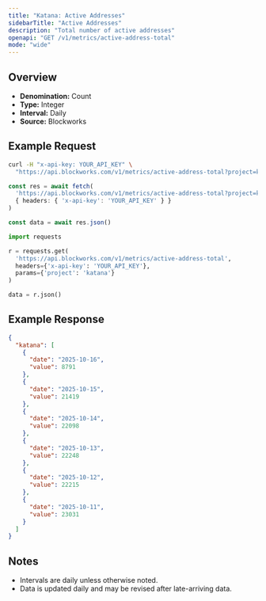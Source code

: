```yaml
---
title: "Katana: Active Addresses"
sidebarTitle: "Active Addresses"
description: "Total number of active addresses"
openapi: "GET /v1/metrics/active-address-total"
mode: "wide"
---
```


## Overview

- **Denomination:** Count
- **Type:** Integer
- **Interval:** Daily
- **Source:** Blockworks

## Example Request

<CodeGroup>

```bash cURL
curl -H "x-api-key: YOUR_API_KEY" \
  "https://api.blockworks.com/v1/metrics/active-address-total?project=katana"
```

```typescript TypeScript
const res = await fetch(
  'https://api.blockworks.com/v1/metrics/active-address-total?project=katana',
  { headers: { 'x-api-key': 'YOUR_API_KEY' } }
)

const data = await res.json()
```

```python Python
import requests

r = requests.get(
  'https://api.blockworks.com/v1/metrics/active-address-total',
  headers={'x-api-key': 'YOUR_API_KEY'},
  params={'project': 'katana'}
)

data = r.json()
```

</CodeGroup>

## Example Response

```json
{
  "katana": [
    {
      "date": "2025-10-16",
      "value": 8791
    },
    {
      "date": "2025-10-15",
      "value": 21419
    },
    {
      "date": "2025-10-14",
      "value": 22098
    },
    {
      "date": "2025-10-13",
      "value": 22248
    },
    {
      "date": "2025-10-12",
      "value": 22215
    },
    {
      "date": "2025-10-11",
      "value": 23031
    }
  ]
}
```

## Notes
- Intervals are daily unless otherwise noted.
- Data is updated daily and may be revised after late-arriving data.